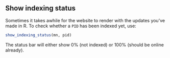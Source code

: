 ## Show indexing status

Sometimes it takes awhile for the website to render with the updates you've made in R. To check whether a `PID` has been indexed yet, use: 
```r
show_indexing_status(mn, pid)
```

:::{.callout-note}
The status bar will either show 0% (not indexed) or 100% (should be online already).
:::
